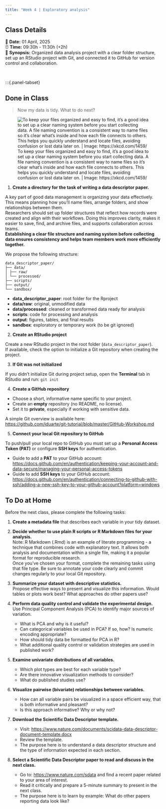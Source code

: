 ```yaml
---
title: "Week 4 | Exploratory analysis"
---
```


::: {.callout-note}
## Class Details
📅 **Date:** 01 April, 2025  
⏰ **Time:** 09:30h - 11:30h  (+2h)   
📖 **Synopsis:** Organized data analysis project with a clear folder structure, set up an RStudio project with Git, and connected it to GitHub for version control and collaboration.  
:::

</br>



:::{.panel-tabset}

## Done in Class

> Now my data is tidy. What to do next?

![To keep your files organized and easy to find, it's a good idea to set up a clear naming system before you start collecting data. 
A file naming convention is a consistent way to name files so it's clear what's inside and how each file connects to others. This helps you quickly understand and locate files, avoiding confusion or lost data later on. | Image: https://xkcd.com/1459/](pics/documents_xkcd.png)

1. **Create a directory for the task of writing a data descriptor paper.** 

A key part of good data management is organizing your data effectively. This means planning how you’ll name files, arrange folders, and show relationships between them.   
Researchers should set up folder structures that reflect how records were created and align with their workflows. Doing this improves clarity, makes it easier to save, find, and archive files, and supports collaboration across teams.   
**Establishing a clear file structure and naming system before collecting data ensures consistency and helps team members work more efficiently together.**

We propose the following structure:

    data_descriptor_paper/    
    ├── data/    
    │ ├── raw/    
    │ └── processed/   
    ├── scripts/    
    ├── output/    
    └── sandbox/   

+ **data_descriptor_paper**: root folder for the Rproject    
+ **data/raw**: original, unmodified data   
+ **data/processed**: cleaned or transformed data ready for analysis   
+ **scripts**: code for processing and analysis   
+ **output**: figures, tables, and final results   
+ **sandbox**: exploratory or temporary work (to be git ignored)   


2. **Create an RStudio project**

Create a new RStudio project in the root folder (`data_descriptor_paper`).  
If available, check the option to initialize a Git repository when creating the project.

3. **If Git was not initialized**

If you didn’t initialize Git during project setup, open the **Terminal** tab in RStudio and run:
`git init` 


4. **Create a GitHub repository**

- Choose a short, informative name specific to your project.
- Create an **empty** repository (no README, no license).
- Set it to **private**, especially if working with sensitive data.

A simple Git overview is available here:  
<https://github.com/iduarte/git-tutorial/blob/master/GitHub-Workshop.md>

5. **Connect your local Git repository to GitHub**

To push/pull your local repo to GitHub you must set up a **Personal Access Token (PAT)** or configure **SSH keys** for authentication.

- Guide to add a **PAT** to your GitHub account: <https://docs.github.com/en/authentication/keeping-your-account-and-data-secure/managing-your-personal-access-tokens>
- Guide to add **SSH keys** to your GitHub account:  
<https://docs.github.com/en/authentication/connecting-to-github-with-ssh/adding-a-new-ssh-key-to-your-github-account?platform=windows>


## To Do at Home

Before the next class, please complete the following tasks:

1. **Create a metadata file** that describes each variable in your tidy dataset.

2. **Decide whether to use plain R scripts or R Markdown files for your analysis.**   
  Note: R Markdown (.Rmd) is an example of literate programming - a technique that combines code with explanatory text. It allows both analysis and documentation within a single file, making it a popular format for reproducible research.   
  Once you’ve chosen your format, complete the remaining tasks using that file type. Be sure to annotate your code clearly and commit changes regularly to your local Git repository.

3. **Summarize your dataset with descriptive statistics.**  
   Propose effective ways to present and visualize this information. Would tables or plots work best? What approaches do other papers use?

4. **Perform data quality control and validate the experimental design.**  
   Use Principal Component Analysis (PCA) to identify major sources of variation.
   - What is PCA and why is it useful?
   - Can categorical variables be used in PCA? If so, how? Is numeric encoding appropriate?
   - How should tidy data be formatted for PCA in R?
   - What additional quality control or validation strategies are used in published work?

5. **Examine univariate distributions of all variables.**  
   - Which plot types are best for each variable type?
   - Are there innovative visualization methods to consider?
   - What do published studies use?

6. **Visualize pairwise (bivariate) relationships between variables.**  
   - How can all variable pairs be visualized in a space efficient way, that is both informative and pleasant?
   - Is this approach informative? Why or why not?


7. **Download the Scientific Data Descriptor template.**  
   - Visit: <https://www.nature.com/documents/scidata-data-descriptor-document-template.docx>  
   - Review the template.
   - The purpose here is to understand a data descriptor structure and the type of information expected in each section.

8. **Select a Scientific Data Descriptor paper to read and discuss in the next class.**  
   - Go to: <https://www.nature.com/sdata> and find a recent paper related to your area of interest.  
   - Read it critically and prepare a 5-minute summary to present in the next class.
   - The purpose here is to learn by example: What do other papers reporting data look like?

  
  
